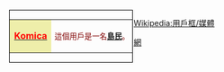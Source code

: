 <div style="float:left; border:1px solid #000000; margin:1px;">
{| cellspacing="0" style="width:238px; background:#ffffee;"
| style="width:45px; height:45px; background:#eeeeaa; text-align:center; font-size:12pt; color:#FF0000;" | '''[[Komica|<span style="color: #FF0000;">Komica</span>]]'''
| style="font-size:10pt; padding:4pt; line-height:1.25em; color:#800000;" | 這個用戶是一名'''[[Komica|島民]]'''。
|}</div>
<includeonly>[[Category:Komica使用者|{{PAGENAME}}]]</includeonly>
<noinclude>[[Category:Komica使用者| ]]</noinclude><noinclude>{{Clear}}[[Category:媒體用戶框模板|網]][[Wikipedia:用戶框/媒體]]</noinclude>